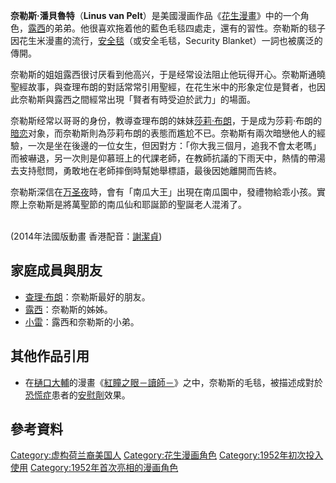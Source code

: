 {{NoteTA
|G1=ThePeanuts
}}
'''奈勒斯·潘貝魯特'''（'''Linus van Pelt'''）是美國漫画作品《[[花生漫畫|花生漫畫]]》中的一个角色，[[露西·潘貝魯特|露西]]的弟弟。他很喜欢拖着他的藍色毛毯四處走，還有{{le|吸拇指|Thumb_sucking|吸自己拇指}}的習性。奈勒斯的毯子因花生米漫畫的流行，[[安全毯|安全毯]]（或安全毛毯，Security Blanket）一詞也被廣泛的傳開。

奈勒斯的姐姐露西很讨厌看到他高兴，于是经常设法阻止他玩得开心。奈勒斯通曉聖經故事，與查理布朗的對話常常引用聖經，在花生米中的形象定位是賢者，也因此奈勒斯與露西之間經常出現「賢者有時受迫於武力」的場面。

奈勒斯经常以哥哥的身份，教導查理布朗的妹妹[[莎莉·布朗|莎莉·布朗]]，于是成为莎莉·布朗的[[暗恋|暗恋]]对象，而奈勒斯則為莎莉布朗的表態而尷尬不已。奈勒斯有兩次暗戀他人的經驗，一次是坐在後邊的一位女生，但因對方：「你大我三個月，追我不會太老嗎」而被嚇退，另一次則是仰慕班上的代課老師，在教師抗議的下雨天中，熱情的帶湯去支持慰問，勇敢地在老師摔倒時幫她舉標語，最後因她離開而告終。

奈勒斯深信在[[万圣夜|万圣夜]]時，會有「南瓜大王」出現在南瓜園中，發禮物給乖小孩。實際上奈勒斯是將萬聖節的南瓜仙和耶誕節的聖誕老人混淆了。

<br>(2014年法國版動畫 香港配音：[[謝潔貞|謝潔貞]])

== 家庭成員與朋友 ==
*[[查理·布朗|查理·布朗]]：奈勒斯最好的朋友。
*[[露西·潘貝魯特|露西]]：奈勒斯的姊姊。
*[[雷·潘貝魯特|小雷]]：露西和奈勒斯的小弟。

== 其他作品引用 ==
* 在[[樋口大輔|樋口大輔]]的漫畫《[[紅瞳之眼－讀師－|紅瞳之眼－讀師－]]》之中，奈勒斯的毛毯，被描述成對於[[恐慌症|恐慌症]]患者的[[安慰劑|安慰劑]]效果。

== 參考資料 ==
{{reflist}}

{{fict-bio-stub}}
{{Snoopy}}
[[Category:虚构荷兰裔美国人|Category:虚构荷兰裔美国人]]
[[Category:花生漫画角色|Category:花生漫画角色]]
[[Category:1952年初次投入使用|Category:1952年初次投入使用]]
[[Category:1952年首次亮相的漫画角色|Category:1952年首次亮相的漫画角色]]